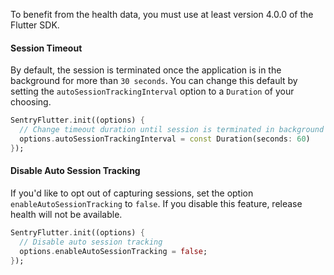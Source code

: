 To benefit from the health data, you must use at least version 4.0.0 of the Flutter SDK.

#### Session Timeout

By default, the session is terminated once the application is in the background for more than `30 seconds`. You can change this default by setting the `autoSessionTrackingInterval` option to a `Duration` of your choosing.

```dart
SentryFlutter.init((options) {
  // Change timeout duration until session is terminated in background
  options.autoSessionTrackingInterval = const Duration(seconds: 60)
});
```

#### Disable Auto Session Tracking

If you'd like to opt out of capturing sessions, set the option `enableAutoSessionTracking` to `false`. If you disable this feature, release health will not be available.

```dart
SentryFlutter.init((options) {
  // Disable auto session tracking
  options.enableAutoSessionTracking = false;
});
```
